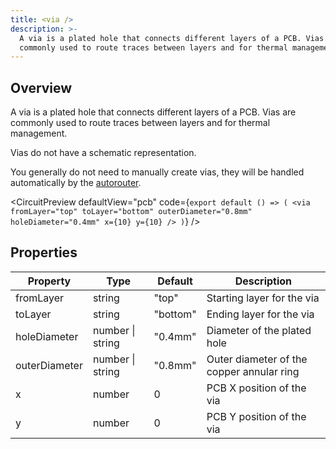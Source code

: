 ```yaml
---
title: <via />
description: >-
  A via is a plated hole that connects different layers of a PCB. Vias are
  commonly used to route traces between layers and for thermal management.
---
```


## Overview

A via is a plated hole that connects different layers of a PCB. Vias are
commonly used to route traces between layers and for thermal management.

Vias do not have a schematic representation.

You generally do not need to manually create vias, they will be handled
automatically by the [autorouter](./board.mdx#setting-the-autorouter).


<CircuitPreview
  defaultView="pcb"
  code={`export default () => (
    <via
      fromLayer="top"
      toLayer="bottom"
      outerDiameter="0.8mm"
      holeDiameter="0.4mm"
      x={10}
      y={10}
    />
  )`}
/>

## Properties


| Property | Type | Default | Description |
|----------|------|---------|-------------|
| fromLayer | string | "top" | Starting layer for the via |
| toLayer | string | "bottom" | Ending layer for the via |
| holeDiameter | number \| string | "0.4mm" | Diameter of the plated hole |
| outerDiameter | number \| string | "0.8mm" | Outer diameter of the copper annular ring |
| x | number | 0 | PCB X position of the via |
| y | number | 0 | PCB Y position of the via |
